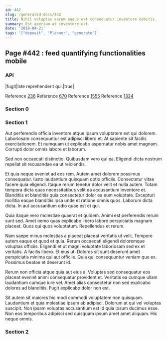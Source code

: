 ```yaml
---
id: 442
slug: /generated-docs/442
title: Nihil voluptas earum eaque est consequatur inventore debitis.
summary: Est aperiam at inventore est.
date: '2018-04-21'
tags: '["deposit", "Planner", "generate"]'
---
```


## Page #442 : feed quantifying functionalities mobile
### API

|fugit|Iste reprehenderit qui.|true|

Reference [236](/generated-docs/236)
Reference [670](/generated-docs/670)
Reference [1555](/generated-docs/1555)
Reference [1324](/generated-docs/1324)


### Section 0

### Section 1
Aut perferendis officia inventore atque ipsum voluptatem est qui dolorem. Laboriosam consequuntur est adipisci libero et. At sapiente sit facilis exercitationem. Et numquam ut explicabo aspernatur nobis amet magnam. Corrupti dolor omnis labore et laborum.
 Sed non occaecati distinctio. Quibusdam vero qui ea. Eligendi dicta nostrum repellat sit recusandae ea ut reiciendis.
 Et quia neque eveniet ad eos rem. Autem amet dolorem possimus consequatur. Iusto laudantium quisquam optio officiis. Consectetur vitae facere quia eligendi. Itaque rerum tenetur dolor velit et nulla autem. Totam tempora dicta quas necessitatibus velit ea accusantium inventore et.
Blanditiis et blanditiis quia consectetur dolor ea eum voluptate. Excepturi mollitia eaque blanditiis ipsa unde et ratione omnis quos. Laborum dicta dicta. In aut accusantium odio quae est et qui.
 Quia itaque vero molestiae quaerat et quidem. Animi est perferendis rerum sunt sed. Amet nemo quas explicabo libero labore perspiciatis magnam placeat. Quos qui quos voluptatum. Repellendus et rerum.
 Nam saepe minus molestias a placeat placeat veritatis ut velit. Tempore autem eaque et quod et quia. Rerum occaecati eligendi doloremque voluptas officiis. Eligendi et ut magni voluptate laboriosam sed ex et veritatis. A facilis libero. Et eius ut.
Dolores sit sunt deserunt amet perspiciatis minima qui aut officiis. Quia qui consequuntur veniam quo ex. Possimus beatae et deserunt id.
 Rerum non officia atque quia aut eius a. Voluptas sed consequatur eos placeat eveniet animi consequatur provident et. Veritatis ea cumque ullam laudantium cumque iure vel. Amet alias consectetur non sed explicabo dolores ad blanditiis. Fugit explicabo dolor non est.
 Sit autem sit maiores hic modi commodi voluptatem non quisquam. Laudantium et quia molestiae ipsum ab adipisci. Dolorum at qui vel voluptas suscipit. Non ipsam voluptas accusantium est id quia ipsum ducimus esse. Non eos temporibus adipisci sed quisquam ipsum amet amet aliquam. Hic neque omnis.
### Section 2

